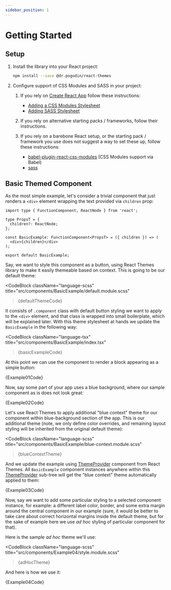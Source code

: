 ```yaml
---
sidebar_position: 1
---
```


# Getting Started

## Setup

1.  Install the library into your React project:
    ```bash
    npm install --save @dr.pogodin/react-themes
    ```

2.  Configure support of CSS Modules and SASS in your project:

    1.  If you rely on [Create React App](https://create-react-app.dev/) follow
        these instructions:
        - [Adding a CSS Modules Stylesheet](https://create-react-app.dev/docs/adding-a-css-modules-stylesheet)
        - [Adding SASS Stylesheet](https://create-react-app.dev/docs/adding-a-sass-stylesheet)

    2.  If you rely on alternative starting packs / frameworks, follow their
        instructions.

    3.  If you rely on a barebone React setup, or the starting pack / framework
        you use does not suggest a way to set these up, follow these instructions:
        - [babel-plugin-react-css-modules](https://www.npmjs.com/package/@dr.pogodin/babel-plugin-react-css-modules) (CSS Modules support via Babel)
        - [sass](https://www.npmjs.com/package/sass)

## Basic Themed Component

As the most simple example, let's consider a trivial component that just renders
a `<div>` element wrapping the text provided via `children` prop:

```tsx title="/src/components/BasicExample/index.tsx"
import type { FunctionComponent, ReactNode } from 'react';

type PropsT = {
  children?: ReactNode;
};

const BasicExample: FunctionComponent<PropsT> = ({ children }) => (
  <div>{children}</div>
);

export default BasicExample;
```

Say, we want to style this component as a button, using React Themes library
to make it easily themeable based on context. This is going to be our default
theme:


<CodeBlock
  className="language-scss"
  title="src/components/BasicExample/default.module.scss"
>{defaultThemeCode}</CodeBlock>

It consists of `.component` class with default button styling we want to apply
to the `<div>` element, and that class is wrapped into small boilerplate, which
will be explained later. With this theme stylesheet at hands we update the
`BasicExample` in the following way:


<CodeBlock
  className="language-tsx"
  title="src/components/BasicExample/index.tsx"
>{basicExampleCode}</CodeBlock>

At this point we can use the component to render a block appearing as a simple
button:


<Example01 />
<CodeBlock
  className="language-tsx"
  title="src/components/Example01.tsx"
>{Example01Code}</CodeBlock>

Now, say some part of your app uses a blue background, where our sample component
as is does not look great:


<Example02 />
<CodeBlock
  className="language-tsx"
  title="src/components/Example02.tsx"
>{Example02Code}</CodeBlock>

Let's use React Themes to apply additional "blue context" theme for our
component within blue-background section of the app. This is our additional
theme (note, we only define color overrides, and remaining layout styling
will be inherited from the original default theme):


<CodeBlock
  className="language-scss"
  title="src/components/BasicExample/blue-context.module.scss"
>{blueContextTheme}</CodeBlock>

And we update the example using [ThemeProvider] component from React Themes.
All `BasicExample` component instances anywhere within this [ThemeProvider]
sub-tree will get the "blue context" theme automatically applied to them:


<Example03 />
<CodeBlock
  className="language-tsx"
  title="src/components/Example03.tsx"
>{Example03Code}</CodeBlock>

Now, say we want to add some particular styling to a selected component
instance, for example: a different label color, border, and some extra
margin around the central component in our example (sure, it would be
better to take care about correct horizontal margins inside the default
theme, but for the sake of example here we use _ad hoc_ styling of particular
component for that).

Here is the sample _ad hoc_ theme we'll use:


<CodeBlock
  className="language-scss"
  title="src/components/Example04/style.module.scss"
>{adHocTheme}</CodeBlock>

And here is how we use it:


<Example04 />
<CodeBlock
  className="language-tsx"
  title="src/components/Example04/index.tsx"
>{Example04Code}</CodeBlock>

[ThemeProvider]: /docs/api/components/themeprovider
